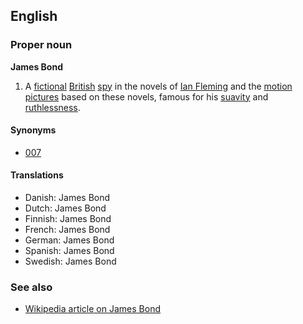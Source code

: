 ==English==
===Proper noun===
'''James Bond'''

#A [[fictional]] [[British]] [[spy]] in the novels of [[w:Ian Fleming|Ian Fleming]] and the [[motion picture]]s based on these novels, famous for his [[suavity]] and [[ruthlessness]].

====Synonyms====
*[[007]]

====Translations====
*Danish: James Bond
*Dutch: James Bond
*Finnish: James Bond
*French: James Bond
*German: James Bond
*Spanish: James Bond
*Swedish: James Bond

===See also===
*[[w:James Bond|Wikipedia article on James Bond]]